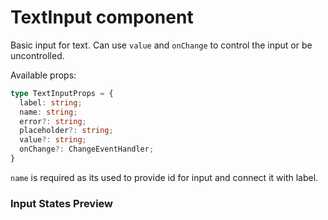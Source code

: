
<Meta title="Components/Interface/Inputs/TextInput/Overview" />

# TextInput component

Basic input for text. Can use ```value``` and ```onChange``` to control the input or be uncontrolled.

Available props:

```typescript
type TextInputProps = {
  label: string;
  name: string;
  error?: string;
  placeholder?: string;
  value?: string;
  onChange?: ChangeEventHandler;
}
```

```name``` is required as its used to provide id for input and connect it with label.

### Input States Preview

<Canvas>
    <Story id="components-interface-inputs-textinput-all-stories--default" />
    <Story id="components-interface-inputs-textinput-all-stories--filled" />
    <Story id="components-interface-inputs-textinput-all-stories--error" />
</Canvas>

